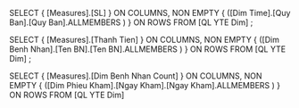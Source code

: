  SELECT  { [Measures].[SL] } ON COLUMNS, 
 NON EMPTY { ([Dim Time].[Quy Ban].[Quy Ban].ALLMEMBERS ) }
 ON ROWS FROM [QL YTE Dim] ;

  SELECT  { [Measures].[Thanh Tien] } ON COLUMNS, 
  NON EMPTY { ([Dim Benh Nhan].[Ten BN].[Ten BN].ALLMEMBERS ) } 
  ON ROWS FROM [QL YTE Dim] ;

   SELECT { [Measures].[Dim Benh Nhan Count] } 
   ON COLUMNS, NON EMPTY { ([Dim Phieu Kham].[Ngay Kham].[Ngay Kham].ALLMEMBERS ) }
    ON ROWS FROM [QL YTE Dim] 
   